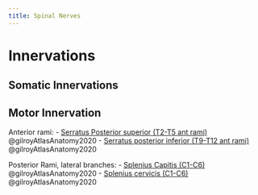 ```yaml
---
title: Spinal Nerves
---
```


# Innervations

## Somatic Innervations

## Motor Innervation
Anterior rami:
- [Serratus Posterior superior (T2-T5 ant rami)]({{< var ref-serratus-posterior-superior >}}) @gilroyAtlasAnatomy2020
- [Serratus posterior inferior (T9-T12 ant rami)]({{< var ref-serratus-posterior-inferior >}}) @gilroyAtlasAnatomy2020

Posterior Rami, lateral branches:
- [Splenius Capitis (C1-C6)]({{< var ref-splenius-capitis >}}) @gilroyAtlasAnatomy2020
- [Splenius cervicis (C1-C6)]({{< var ref-splenius-capitis >}}) @gilroyAtlasAnatomy2020
